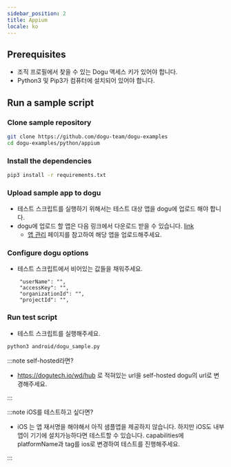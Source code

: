 ```yaml
---
sidebar_position: 2
title: Appium
locale: ko
---
```


## Prerequisites

- 조직 프로필에서 찾을 수 있는 Dogu 액세스 키가 있어야 합니다.
- Python3 및 Pip3가 컴퓨터에 설치되어 있어야 합니다.

## Run a sample script

### Clone sample repository

```sh
git clone https://github.com/dogu-team/dogu-examples
cd dogu-examples/python/appium
```

### Install the dependencies

```sh
pip3 install -r requirements.txt
```

### Upload sample app to dogu

- 테스트 스크립트를 실행하기 위해서는 테스트 대상 앱을 dogu에 업로드 해야 합니다.
- dogu에 업로드 할 앱은 다음 링크에서 다운로드 받을 수 있습니다. [link](https://github.com/dogu-team/third-party-binaries/releases/download/wikipedia-apps/wikipedia-android.apk)
  - [앱 관리](/management/project/app) 페이지를 참고하여 해당 앱을 업로드해주세요.

### Configure dogu options

- 테스트 스크립트에서 비어있는 값들을 채워주세요.

```
    "userName": "",
    "accessKey": "",
    "organizationId": "",
    "projectId": "",

```

### Run test script

- 테스트 스크립트를 실행해주세요.

```sh
python3 android/dogu_sample.py
```

:::note
self-hosted라면?

- https://dogutech.io/wd/hub 로 적혀있는 url을 self-hosted dogu의 url로 변경해주세요.

:::

:::note
iOS를 테스트하고 싶다면?

- iOS 는 앱 재서명을 해야해서 아직 샘플앱을 제공하지 않습니다. 하지만 iOS도 내부 앱이 기기에 설치가능하다면 테스트할 수 있습니다. capabilities에 platformName과 tag를 ios로 변경하여 테스트를 진행해주세요.

:::
